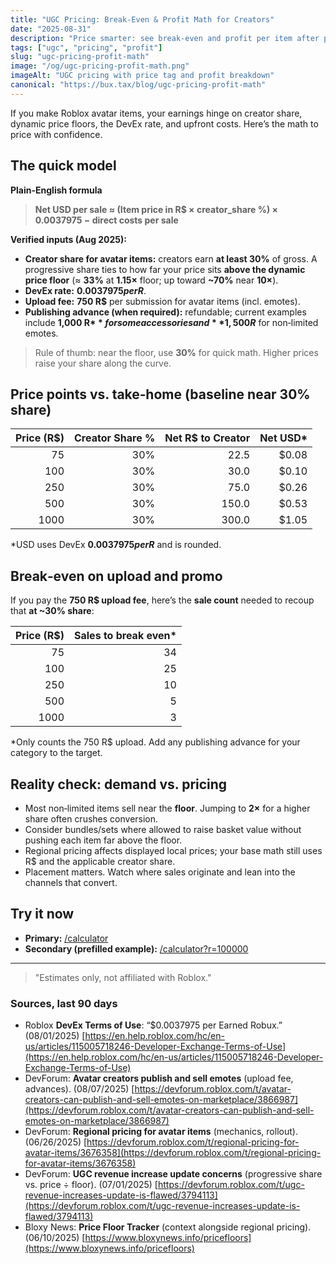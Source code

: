```yaml
---
title: "UGC Pricing: Break-Even & Profit Math for Creators"
date: "2025-08-31"
description: "Price smarter: see break-even and profit per item after platform cuts. Tables, examples, and a free calculator."
tags: ["ugc", "pricing", "profit"]
slug: "ugc-pricing-profit-math"
image: "/og/ugc-pricing-profit-math.png"
imageAlt: "UGC pricing with price tag and profit breakdown"
canonical: "https://bux.tax/blog/ugc-pricing-profit-math"
---
```


If you make Roblox avatar items, your earnings hinge on creator share, dynamic price floors, the DevEx rate, and upfront costs. Here’s the math to price with confidence.

## The quick model

**Plain-English formula**

> **Net USD per sale ≈ (Item price in R$ × creator_share %) × 0.0037975 − direct costs per sale**

**Verified inputs (Aug 2025):**

- **Creator share for avatar items:** creators earn **at least 30%** of gross. A progressive share ties to how far your price sits **above the dynamic price floor** (≈ **33%** at **1.15×** floor; up toward **~70%** near **10×**).
- **DevEx rate:** **$0.0037975 per R$**.
- **Upload fee:** **750 R$** per submission for avatar items (incl. emotes).
- **Publishing advance (when required):** refundable; current examples include **1,000 R$** for some accessories and **1,500 R$** for non‑limited emotes.

> Rule of thumb: near the floor, use **30%** for quick math. Higher prices raise your share along the curve.

## Price points vs. take‑home (baseline near 30% share)

| Price (R$) | Creator Share % | Net R$ to Creator | Net USD\* |
| ---------: | --------------: | ----------------: | --------: |
|         75 |             30% |              22.5 |     $0.08 |
|        100 |             30% |              30.0 |     $0.10 |
|        250 |             30% |              75.0 |     $0.26 |
|        500 |             30% |             150.0 |     $0.53 |
|       1000 |             30% |             300.0 |     $1.05 |

\*USD uses DevEx **$0.0037975 per R$** and is rounded.

## Break‑even on upload and promo

If you pay the **750 R$ upload fee**, here’s the **sale count** needed to recoup that **at ~30% share**:

| Price (R$) | Sales to break even\* |
| ---------: | --------------------: |
|         75 |                    34 |
|        100 |                    25 |
|        250 |                    10 |
|        500 |                     5 |
|       1000 |                     3 |

\*Only counts the 750 R$ upload. Add any publishing advance for your category to the target.

## Reality check: demand vs. pricing

- Most non‑limited items sell near the **floor**. Jumping to **2×** for a higher share often crushes conversion.
- Consider bundles/sets where allowed to raise basket value without pushing each item far above the floor.
- Regional pricing affects displayed local prices; your base math still uses R$ and the applicable creator share.
- Placement matters. Watch where sales originate and lean into the channels that convert.

## Try it now

- **Primary:** [/calculator](/calculator?utm_source=blog&utm_medium=article&utm_campaign=cta)
- **Secondary (prefilled example):** [/calculator?r=100000](/calculator?r=100000&utm_source=blog&utm_medium=article&utm_campaign=cta)

---

> "Estimates only, not affiliated with Roblox."

### Sources, last 90 days

- Roblox **DevEx Terms of Use**: “$0.0037975 per Earned Robux.” (08/01/2025) [https://en.help.roblox.com/hc/en-us/articles/115005718246-Developer-Exchange-Terms-of-Use](https://en.help.roblox.com/hc/en-us/articles/115005718246-Developer-Exchange-Terms-of-Use)
- DevForum: **Avatar creators publish and sell emotes** (upload fee, advances). (08/07/2025) [https://devforum.roblox.com/t/avatar-creators-can-publish-and-sell-emotes-on-marketplace/3866987](https://devforum.roblox.com/t/avatar-creators-can-publish-and-sell-emotes-on-marketplace/3866987)
- DevForum: **Regional pricing for avatar items** (mechanics, rollout). (06/26/2025) [https://devforum.roblox.com/t/regional-pricing-for-avatar-items/3676358](https://devforum.roblox.com/t/regional-pricing-for-avatar-items/3676358)
- DevForum: **UGC revenue increase update concerns** (progressive share vs. price ÷ floor). (07/01/2025) [https://devforum.roblox.com/t/ugc-revenue-increases-update-is-flawed/3794113](https://devforum.roblox.com/t/ugc-revenue-increases-update-is-flawed/3794113)
- Bloxy News: **Price Floor Tracker** (context alongside regional pricing). (06/10/2025) [https://www.bloxynews.info/pricefloors](https://www.bloxynews.info/pricefloors)
